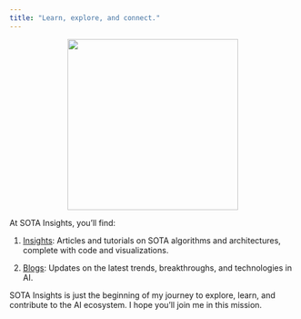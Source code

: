 ```yaml
---
title: "Learn, explore, and connect."
---
```


[<img src="index.jpg" style="display: block; margin: auto; " width="300"/>](index.jpg)

At SOTA Insights, you'll find:

1. [Insights](docs/insights.html): Articles and tutorials on SOTA algorithms and architectures, complete with code and visualizations.

2. [Blogs](docs/blogs.html): Updates on the latest trends, breakthroughs, and technologies in AI.


SOTA Insights is just the beginning of my journey to explore, learn, and contribute to the AI ecosystem. I hope you’ll join me in this mission.
